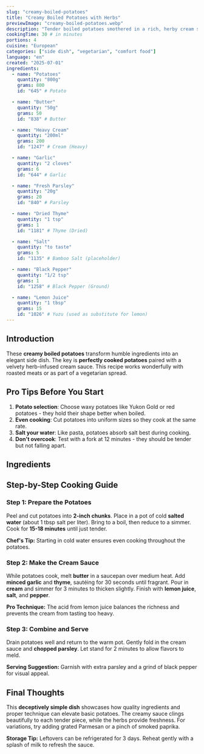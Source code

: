 ```yaml
---
slug: "creamy-boiled-potatoes"
title: "Creamy Boiled Potatoes with Herbs"
previewImage: "creamy-boiled-potatoes.webp"
description: "Tender boiled potatoes smothered in a rich, herby cream sauce - a simple yet luxurious side dish."
cookingTime: 30 # in minutes
portions: 4
cuisine: "European"
categories: ["side dish", "vegetarian", "comfort food"]
language: "en"
created: "2025-07-01"
ingredients:
  - name: "Potatoes"
    quantity: "800g"
    grams: 800
    id: "645" # Potato

  - name: "Butter"
    quantity: "50g"
    grams: 50
    id: "838" # Butter

  - name: "Heavy Cream"
    quantity: "200ml"
    grams: 200
    id: "1247" # Cream (Heavy)

  - name: "Garlic"
    quantity: "2 cloves"
    grams: 6
    id: "644" # Garlic

  - name: "Fresh Parsley"
    quantity: "20g"
    grams: 20
    id: "840" # Parsley

  - name: "Dried Thyme"
    quantity: "1 tsp"
    grams: 1
    id: "1181" # Thyme (Dried)

  - name: "Salt"
    quantity: "to taste"
    grams: 5
    id: "1135" # Bamboo Salt (placeholder)

  - name: "Black Pepper"
    quantity: "1/2 tsp"
    grams: 1
    id: "1258" # Black Pepper (Ground)

  - name: "Lemon Juice"
    quantity: "1 tbsp"
    grams: 15
    id: "1026" # Yuzu (used as substitute for lemon)
---
```



## Introduction

These **creamy boiled potatoes** transform humble ingredients into an elegant side dish. The key is **perfectly cooked potatoes** paired with a velvety herb-infused cream sauce. This recipe works wonderfully with roasted meats or as part of a vegetarian spread.

## Pro Tips Before You Start

1. **Potato selection**: Choose waxy potatoes like Yukon Gold or red potatoes - they hold their shape better when boiled.
2. **Even cooking**: Cut potatoes into uniform sizes so they cook at the same rate.
3. **Salt your water**: Like pasta, potatoes absorb salt best during cooking.
4. **Don't overcook**: Test with a fork at 12 minutes - they should be tender but not falling apart.

## Ingredients

<IngredientsList
  ingredients={frontmatter.ingredients}
  portions={frontmatter.portions}
/>

## Step-by-Step Cooking Guide

### Step 1: Prepare the Potatoes

Peel and cut potatoes into **2-inch chunks**. Place in a pot of cold **salted water** (about 1 tbsp salt per liter). Bring to a boil, then reduce to a simmer. Cook for **15-18 minutes** until just tender.

<CookingStep
  action="cutting-vegetables-potato"
  alt="Cutting potatoes into chunks"
/>

**Chef's Tip:** Starting in cold water ensures even cooking throughout the potatoes.

### Step 2: Make the Cream Sauce

While potatoes cook, melt **butter** in a saucepan over medium heat. Add **minced garlic** and **thyme**, sautéing for 30 seconds until fragrant. Pour in **cream** and simmer for 3 minutes to thicken slightly. Finish with **lemon juice**, **salt**, and **pepper**.

<CookingStep action="stirring-saucePan-cream" alt="Making cream sauce" />

**Pro Technique:** The acid from lemon juice balances the richness and prevents the cream from tasting too heavy.

### Step 3: Combine and Serve

Drain potatoes well and return to the warm pot. Gently fold in the cream sauce and **chopped parsley**. Let stand for 2 minutes to allow flavors to meld.

<CookingStep
  action="mixing-creamy-potatoes"
  alt="Combining potatoes with sauce"
/>

**Serving Suggestion:** Garnish with extra parsley and a grind of black pepper for visual appeal.

## Final Thoughts

This **deceptively simple dish** showcases how quality ingredients and proper technique can elevate basic potatoes. The creamy sauce clings beautifully to each tender piece, while the herbs provide freshness. For variations, try adding grated Parmesan or a pinch of smoked paprika.

**Storage Tip:** Leftovers can be refrigerated for 3 days. Reheat gently with a splash of milk to refresh the sauce.

<NutritionFacts ingredients={frontmatter.ingredients} />
